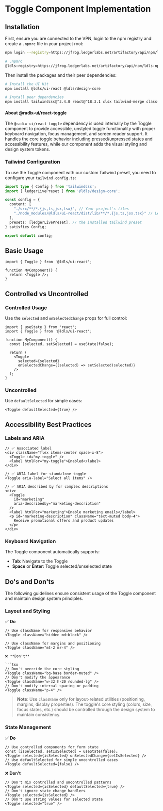 
<Meta title="Components/Toggle/Implementation" />

# Toggle Component Implementation

## Installation

First, ensure you are connected to the VPN, login to the npm registry and create a `.npmrc` file in your project root:

```bash
npm login --registry=https://jfrog.ledgerlabs.net/artifactory/api/npm/ldls-npm-prod-public/
```

```bash
# .npmrc
@ldls:registry=https://jfrog.ledgerlabs.net/artifactory/api/npm/ldls-npm-prod-public/
```

Then install the packages and their peer dependencies:

```bash
# Install the UI Kit
npm install @ldls/ui-react @ldls/design-core

# Install peer dependencies
npm install tailwindcss@^3.4.0 react@^18.3.1 clsx tailwind-merge class-variance-authority @radix-ui/react-toggle
```

#### About @radix-ui/react-toggle

The `@radix-ui/react-toggle` dependency is used internally by the Toggle component
to provide accessible, unstyled toggle functionality with proper keyboard navigation,
focus management, and screen reader support. It handles the core toggle behavior including
pressed/unpressed states and accessibility features, while our component adds the visual styling and design system tokens.

### Tailwind Configuration

To use the Toggle component with our custom Tailwind preset, you need to configure your `tailwind.config.ts`:

```typescript
import type { Config } from 'tailwindcss';
import { ledgerLivePreset } from '@ldls/design-core';

const config = {
  content: [
    "./src/**/*.{js,ts,jsx,tsx}", // Your project's files
    "./node_modules/@ldls/ui-react/dist/lib/**/*.{js,ts,jsx,tsx}" // Ledger UI Kit components
  ],
  presets: [ledgerLivePreset], // the installed tailwind preset
} satisfies Config;

export default config;
```

## Basic Usage

```tsx
import { Toggle } from '@ldls/ui-react';

function MyComponent() {
  return <Toggle />;
}
```

## Controlled vs Uncontrolled

### Controlled Usage

Use the `selected` and `onSelectedChange` props for full control:

```tsx
import { useState } from 'react';
import { Toggle } from '@ldls/ui-react';

function MyComponent() {
  const [selected, setSelected] = useState(false);

  return (
    <Toggle
      selected={selected}
      onSelectedChange={(selected) => setSelected(selected)}
    />
  );
}
```

### Uncontrolled

Use `defaultSelected` for simple cases:

```tsx
<Toggle defaultSelected={true} />
```

## Accessibility Best Practices

### Labels and ARIA

```tsx
// ✅ Associated label
<div className="flex items-center space-x-8">
  <Toggle id="my-toggle" />
  <label htmlFor="my-toggle">Enabled</label>
</div>

// ✅ ARIA label for standalone toggle
<Toggle aria-label="Select all items" />

// ✅ ARIA described by for complex descriptions
<div>
  <Toggle
    id="marketing"
    aria-describedby="marketing-description"
  />
  <label htmlFor="marketing">Enable marketing emails</label>
  <p id="marketing-description" className="text-muted body-4">
    Receive promotional offers and product updates
  </p>
</div>
```

### Keyboard Navigation

The Toggle component automatically supports:

- **Tab**: Navigate to the Toggle
- **Space** or **Enter**: Toggle selected/unselected state

## Do's and Don'ts

The following guidelines ensure consistent usage of the Toggle component and maintain design system principles.

### Layout and Styling

✅ **Do**

````tsx
// Use className for responsive behavior
<Toggle className="hidden md:block" />

// Use className for margins and positioning
<Toggle className="mt-2 mr-4" />

❌ **Don't**

```tsx
// Don't override the core styling
<Toggle className="bg-base border-muted" />
// Don't modify the appearance
<Toggle className="w-32 h-20 rounded-lg" />
// Don't modify internal spacing or padding
<Toggle className="p-4" />
````

> **Note**: Use `className` only for layout-related utilities (positioning, margins, display properties). The toggle's core styling (colors, size, focus states, etc.) should be controlled through the design system to maintain consistency.

### State Management

✅ **Do**

```tsx
// Use controlled components for form state
const [isSelected, setIsSelected] = useState(false);
<Toggle selected={isSelected} onSelectedChange={setIsSelected} />
// Use defaultSelected for simple uncontrolled cases
<Toggle defaultSelected={false} />
```

❌ **Don't**

```tsx
// Don't mix controlled and uncontrolled patterns
<Toggle selected={isSelected} defaultSelected={true} />
// Don't ignore state change handlers
<Toggle selected={isSelected} />
// Don't use string values for selected state
<Toggle selected="true" />
```
